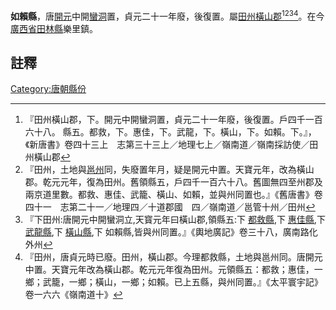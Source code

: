 '''如賴縣'''，唐[[開元|開元]]中開[[蠻洞|蠻洞]]置，貞元二十一年廢，後復置。屬[[田州|田州]][[橫山郡|橫山郡]]<ref>『田州橫山郡，下。開元中開蠻洞置，貞元二十一年廢，後復置。戶四千一百六十八。 縣五。都救，下。惠佳，下。武龍，下。橫山，下。如賴。下。』，《新唐書》卷四十三上　志第三十三上／地理七上／嶺南道／嶺南採訪使／田州橫山郡</ref><ref>『田州，土地與[[邕州|邕州]]同，失廢置年月，疑是開元中置。天寶元年，改為橫山郡。乾元元年，復為田州。舊領縣五，戶四千一百六十八。舊圖無四至州郡及兩京道里數。都救、惠佳、武籠、橫山、如賴，並與州同置也。』《舊唐書》卷四十一　志第二十一／地理四／十道郡國　四／嶺南道／邕管十州／田州</ref><ref>『下田州:唐開元中開蠻洞立,天寳元年曰橫山郡,領縣五:下 [[都救縣|都救縣]],下 [[惠佳縣|惠佳縣]],下 [[武龍縣_(田州)|武龍縣]],下 [[橫山縣_(田州)|橫山縣]],下 如賴縣,皆與州同置。』《輿地廣記》卷三十八，廣南路化外州</ref><ref> 『田州，唐貞元時已廢。田州，橫山郡。今理都救縣，土地與邕州同。唐開元中置。天寶元年改為橫山郡。乾元元年復為田州。元領縣五：都救；惠佳，一鄉；武籠，一鄉；橫山，一鄉；如賴。已上五縣，與州同置。』《太平寰宇記》卷一六六《嶺南道十》</ref>。在今[[廣西省|廣西省]][[田林縣|田林縣]]樂里鎮。

==註釋==
{{reflist}}
{{行政區劃小作品}}
[[Category:唐朝縣份|Category:唐朝縣份]]